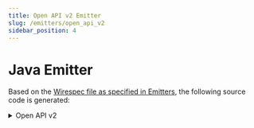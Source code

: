 ```yaml
---
title: Open API v2 Emitter
slug: /emitters/open_api_v2
sidebar_position: 4
---
```



# Java Emitter

Based on the [Wirespec file as specified in Emitters](./emitters.mdx#examples), the following source code is generated:

<details>
    <summary>Open API v2</summary>
    <WirespecCompile emitter={Emitters.OPENAPI_V2}/>
</details>




